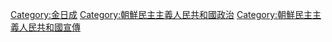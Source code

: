 [[Category:金日成|Category:金日成]]
[[Category:朝鮮民主主義人民共和國政治|Category:朝鮮民主主義人民共和國政治]]
[[Category:朝鮮民主主義人民共和國宣傳|Category:朝鮮民主主義人民共和國宣傳]]